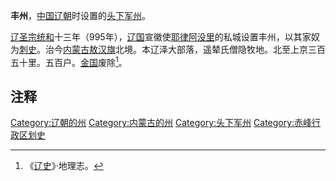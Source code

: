 '''丰州'''，[[中国|中国]][[辽朝|辽朝]]时设置的[[头下军州|头下军州]]。

[[辽圣宗|辽圣宗]][[统和|统和]]十三年（995年），[[辽国|辽国]]宣徽使[[耶律阿没里|耶律阿没里]]的私城设置丰州，以其家奴为[[刺史|刺史]]。治今[[内蒙古|内蒙古]][[敖汉旗|敖汉旗]]北境。本辽泽大部落，遥辇氏僧隐牧地。北至上京三百五十里。五百户。[[金国|金国]]废除<ref>《[[辽史|辽史]]》·地理志。</ref>。
==注释==
{{Reflist}}

{{辽朝行政区划|nocat}}
[[Category:辽朝的州|Category:辽朝的州]]
[[Category:内蒙古的州|Category:内蒙古的州]]
[[Category:头下军州|Category:头下军州]]
[[Category:赤峰行政区划史|Category:赤峰行政区划史]]